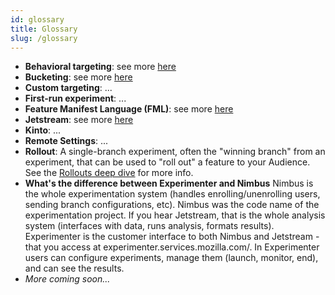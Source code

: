 ```yaml
---
id: glossary 
title: Glossary
slug: /glossary
---
```


* **Behavioral targeting**: see more [here](/mobile-behavioral-targeting)
* **Bucketing**: see more [here](/bucketing)
* **Custom targeting**: ...
* **First-run experiment**: ...
* **Feature Manifest Language (FML)**: see more [here](/fml-spec)
* **Jetstream**: see more [here](/jetstream/jetstream)
* **Kinto**: ...
* **Remote Settings**: ...
* **Rollout**: A single-branch experiment, often the "winning branch" from an experiment, that can be used to "roll out" a feature to your Audience. See the [Rollouts deep dive](/deep-dives/experimenter/rollouts) for more info.
* **What's the difference between Experimenter and Nimbus** Nimbus is the whole experimentation system (handles enrolling/unenrolling users, sending branch configurations, etc).  Nimbus was the code name of the experimentation project.  If you hear Jetstream, that is the whole analysis system (interfaces with data, runs analysis, formats results).  Experimenter is the customer interface to both Nimbus and Jetstream - that you access at experimenter.services.mozilla.com/.  In Experimenter users can configure experiments, manage them (launch, monitor, end), and can see the results.
* _More coming soon..._
